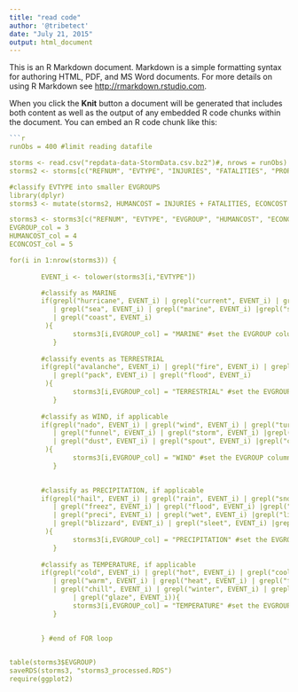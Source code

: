 ```yaml
---
title: "read code"
author: '@tribetect'
date: "July 21, 2015"
output: html_document
---
```


This is an R Markdown document. Markdown is a simple formatting syntax for authoring HTML, PDF, and MS Word documents. For more details on using R Markdown see <http://rmarkdown.rstudio.com>.

When you click the **Knit** button a document will be generated that includes both content as well as the output of any embedded R code chunks within the document. You can embed an R code chunk like this:

```r
```r

runObs = 400 #limit reading datafile

storms <- read.csv("repdata-data-StormData.csv.bz2")#, nrows = runObs)
storms2 <- storms[c("REFNUM", "EVTYPE", "INJURIES", "FATALITIES", "PROPDMG", "CROPDMG")]

#classify EVTYPE into smaller EVGROUPS
library(dplyr)
storms3 <- mutate(storms2, HUMANCOST = INJURIES + FATALITIES, ECONCOST = PROPDMG + CROPDMG, EVGROUP = "Unclassified")

storms3 <- storms3[c("REFNUM", "EVTYPE", "EVGROUP", "HUMANCOST", "ECONCOST")] #FOR PART I
EVGROUP_col = 3
HUMANCOST_col = 4
ECONCOST_col = 5

for(i in 1:nrow(storms3)) {
  
        EVENT_i <- tolower(storms3[i,"EVTYPE"])

        #classify as MARINE
        if(grepl("hurricane", EVENT_i) | grepl("current", EVENT_i) | grepl("tide", EVENT_i) 
           | grepl("sea", EVENT_i) | grepl("marine", EVENT_i) |grepl("surf", EVENT_i) 
           | grepl("coast", EVENT_i) 
         ){
                storms3[i,EVGROUP_col] = "MARINE" #set the EVGROUP column
           }
        
        #classify events as TERRESTRIAL 
        if(grepl("avalanche", EVENT_i) | grepl("fire", EVENT_i) | grepl("mud", EVENT_i) 
           | grepl("pack", EVENT_i) | grepl("flood", EVENT_i)
         ){
                storms3[i,EVGROUP_col] = "TERRESTRIAL" #set the EVGROUP column
           }
        
        #classify as WIND, if applicable
        if(grepl("nado", EVENT_i) | grepl("wind", EVENT_i) | grepl("turbulance", EVENT_i) 
           | grepl("funnel", EVENT_i) | grepl("storm", EVENT_i) |grepl("burst", EVENT_i) 
           | grepl("dust", EVENT_i) | grepl("spout", EVENT_i) |grepl("cloud", EVENT_i) 
         ){
                storms3[i,EVGROUP_col] = "WIND" #set the EVGROUP column
           }
        

        #classify as PRECIPITATION, if applicable
        if(grepl("hail", EVENT_i) | grepl("rain", EVENT_i) | grepl("snow", EVENT_i) 
           | grepl("freez", EVENT_i) | grepl("flood", EVENT_i) |grepl("thunder", EVENT_i) 
           | grepl("preci", EVENT_i) | grepl("wet", EVENT_i) |grepl("lightening", EVENT_i) 
           | grepl("blizzard", EVENT_i) | grepl("sleet", EVENT_i) |grepl("urban", EVENT_i) 
         ){
                storms3[i,EVGROUP_col] = "PRECIPITATION" #set the EVGROUP column
           }
        
        #classify as TEMPERATURE, if applicable
        if(grepl("cold", EVENT_i) | grepl("hot", EVENT_i) | grepl("cool", EVENT_i) 
           | grepl("warm", EVENT_i) | grepl("heat", EVENT_i) | grepl("frost", EVENT_i) 
           | grepl("chill", EVENT_i) | grepl("winter", EVENT_i) | grepl("ice", EVENT_i) 
                | grepl("glaze", EVENT_i)){
                storms3[i,EVGROUP_col] = "TEMPERATURE" #set the EVGROUP column
           }
        
        
        } #end of FOR loop


table(storms3$EVGROUP)
saveRDS(storms3, "storms3_processed.RDS")
require(ggplot2)


```
